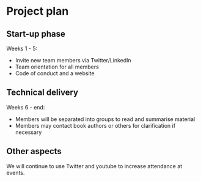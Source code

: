 # Project plan

## Start-up phase

Weeks 1 - 5: 

* Invite new team members via Twitter/LinkedIn
* Team orientation for all members
* Code of conduct and a website 

<!--
Covering the planning phase, this section should provide a relatively detailed plan of how work will start on the project. This section is important because projects need to get up and running quickly.


 - [ ] Setting up collaboration platform inc. code for contributors etc.
 - [ ] Licence decisions
 - [ ] Reporting framework
-->


## Technical delivery

Weeks 6 - end: 

 * Members will be separated into groups to read and summarise material
 * Members may contact book authors or others for clarification if necessary

<!--
Covering the actual delivery of the project this section should provide at least a high-level the implementation. 

Including target dates is really important as you need to be committed and the ISC need to have a means of tracking delivery
-->

## Other aspects

We will continue to use Twitter and youtube to increase attendance at events.
<!--
Covering non-technical activities like on-going publicity, paper preparation, discussion groups etc. that might be required to facilitate successful delivery of the project.

 - [ ] Announcement post
 - [ ] Delivery blog post
 - [ ] Twitter
 - [ ] UseR!
 - [ ] ISC meetings
-->
